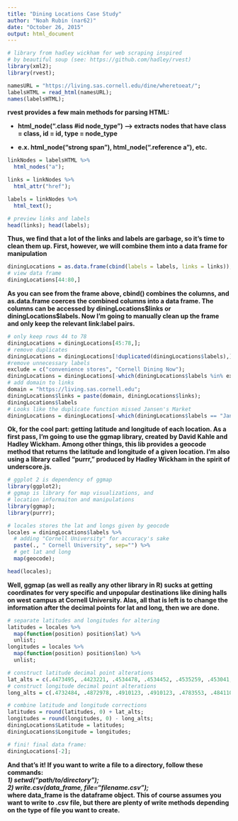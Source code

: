 ```yaml
---
title: "Dining Locations Case Study"
author: "Noah Rubin (nar62)"
date: "October 26, 2015"
output: html_document
---
```

```r
# library from hadley wickham for web scraping inspired
# by beautiful soup (see: https://github.com/hadley/rvest)
library(xml2);
library(rvest);

namesURL = "https://living.sas.cornell.edu/dine/wheretoeat/";
labelsHTML = read_html(namesURL);
names(labelsHTML);
```
<p><b>
rvest provides a few main methods for parsing HTML: <br>
<p style="text-indent:50px;">
- html_node(".class #id node_type") --> extracts nodes that have class = class, id = id, type = node_type <br>
</p>
<p style="text-indent:50px;">
- e.x. html_node("strong span"), html_node(".reference a"), etc.
</p>
</b></p>
```r
linkNodes = labelsHTML %>%
  html_nodes("a");

links = linkNodes %>%
  html_attr("href");

labels = linkNodes %>%
  html_text();

# preview links and labels
head(links); head(labels);
```
<p><b>
Thus, we find that a lot of the links and labels are garbage, 
so it's time to clean them up. First, however, we will combine
them into a data frame for manipulation
</b></p>
```r
diningLocations = as.data.frame(cbind(labels = labels, links = links));
# view data frame
diningLocations[44:80,]
```
<p><b>
As you can see from the frame above, cbind() combines the columns, and
as.data.frame coerces the combined columns into a data frame.  The columns
can be accessed by diningLocations\$links or diningLocations\$labels.  Now
I'm going to manually clean up the frame and only keep the relevant link:label
pairs.
</b></p>
```r
# only keep rows 44 to 78
diningLocations = diningLocations[45:78,];
# remove duplicates
diningLocations = diningLocations[!duplicated(diningLocations$labels),];
#remove unnecessary labels
exclude = c("convenience stores", "Cornell Dining Now");
diningLocations = diningLocations[-which(diningLocations$labels %in% exclude),];
# add domain to links
domain = "https://living.sas.cornell.edu";
diningLocations$links = paste(domain, diningLocations$links);
diningLocations$labels
# Looks like the duplicate function missed Jansen's Market
diningLocations = diningLocations[-which(diningLocations$labels == "Jansen’s Market"),];
```
<p><b>
Ok, for the cool part: getting latitude and longitude of each location.  As a first pass, I'm going to use the ggmap library, created by David Kahle and Hadley Wickham. Among other things, this lib provides a geocode method that returns the latitude and longitude of a given location. I'm also using a library called "purrr," produced by Hadley Wickham in the spirit of underscore.js.
</b></p>
```r
# ggplot 2 is dependency of ggmap
library(ggplot2);
# ggmap is library for map visualizations, and
# location informaiton and manipulations
library(ggmap);
library(purrr);

# locales stores the lat and longs given by geocode
locales = diningLocations$labels %>%
  # adding "Cornell University" for accuracy's sake
  paste(., " Cornell University", sep="") %>%
  # get lat and long
  map(geocode);
```
```r
head(locales);
```

<p><b>
Well, ggmap (as well as really any other library in R) sucks at getting coordinates for very specific and unpopular destinations like dining halls on west campus at Cornell University. Alas, all that is left is to change the information after the decimal points for lat and long, then we are done.
</b><p>
```r
# separate latitudes and longitudes for altering
latitudes = locales %>%
  map(function(position) position$lat) %>%
  unlist;
longitudes = locales %>%
  map(function(position) position$lon) %>%
  unlist;

# construct latitude decimal point alterations
lat_alts = c(.4473495, .4423221, .4534478, .4534452, .4535259, .453041, .4559407, .4535825, .4480805, .4457864, .4467172, .4484227, .4482542, .4466849, .4508134, .450099, .4467172, .4500624, .4443652, .446679, .4472154, .446891, .4478062, .4483435, .4488146, .4472589, .4468473, .4479873, .4439353);
# construct longitude decimal point alterations
long_alts = c(.4732484, .4872978, .4910123, .4910123, .4783553, .4841109, .4796581, .4783072, .4867747, .4854713, .4878249, .4832169, .4814839, .4863926, .4862022, .4836112, .4878249, .4814158, .4845526, .4857208, .484334, .4799113, .4815657, .4917249, .4916712, .4909148, .4916337, .4893484, .4897629);

# combine latitude and longitude corrections
latitudes = round(latitudes, 0) + lat_alts;
longitudes = round(longitudes, 0) - long_alts;
diningLocations$Latitude = latitudes;
diningLocations$Longitude = longitudes;

# fini! final data frame:
diningLocations[-2];
```
<p><b>
And that's it! If you want to write a file to a directory, follow these commands: <br>
<i> 1) setwd("path/to/directory"); </i> <br>
<i> 2) write.csv(data_frame, file="filename.csv"); </i> <br>
where data_frame is the dataframe object.  This of course assumes you want to write to .csv file, but there are plenty of write methods depending on the type of file you want to create.
</b></p>